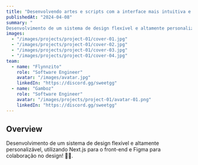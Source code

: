 ```yaml
---
title: "Desenvolvendo artes e scripts com a interface mais intuitiva e envolvente para proporcionar a melhor experiência! ✨"
publishedAt: "2024-04-08"
summary: "
Desenvolvimento de um sistema de design flexível e altamente personalizável, utilizando Next.js para o front-end e Figma para colaboração no design! 🚀🎨."
images:
  - "/images/projects/project-01/cover-01.jpg"
  - "/images/projects/project-01/cover-02.jpg"
  - "/images/projects/project-01/cover-03.jpg"
  - "/images/projects/project-01/cover-04.jpg"
team:
  - name: "Flynnzito"
    role: "Software Engineer"
    avatar: "/images/avatar.jpg"
    linkedIn: "https://discord.gg/sweetgg"
  - name: "Gamboz"
    role: "Software Engineer"
    avatar: "/images/projects/project-01/avatar-01.png"
    linkedIn: "https://discord.gg/sweetgg"
---
```


## Overview

Desenvolvimento de um sistema de design flexível e altamente personalizável, utilizando Next.js para o front-end e Figma para colaboração no design! 🚀🎨.

